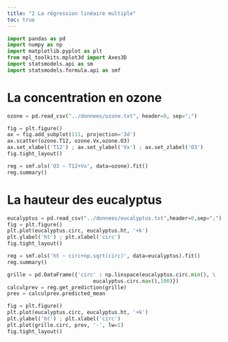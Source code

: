 ```yaml
---
title: "2 La régression linéaire multiple"
toc: true
---
```



```python
import pandas as pd
import numpy as np
import matplotlib.pyplot as plt
from mpl_toolkits.mplot3d import Axes3D
import statsmodels.api as sm
import statsmodels.formula.api as smf
```

#   La concentration en ozone


```python
ozone = pd.read_csv("../donnees/ozone.txt", header=0, sep=";")
```

```python
fig = plt.figure()
ax = fig.add_subplot(111, projection='3d')
ax.scatter(ozone.T12, ozone.Vx,ozone.O3)
ax.set_xlabel('T12') ; ax.set_ylabel('Vx') ; ax.set_zlabel('O3')
fig.tight_layout()
```

```python
reg = smf.ols('O3 ~ T12+Vx', data=ozone).fit()
reg.summary()
```

#   La hauteur des eucalyptus


```python
eucalyptus = pd.read_csv("../donnees/eucalyptus.txt",header=0,sep=";")
fig = plt.figure()
plt.plot(eucalyptus.circ, eucalyptus.ht, '+k')
plt.ylabel('ht') ; plt.xlabel('circ')
fig.tight_layout()
```


```python
reg = smf.ols('ht ~ circ+np.sqrt(circ)', data=eucalyptus).fit()
reg.summary()
```


```python
grille = pd.DataFrame({'circ' : np.linspace(eucalyptus.circ.min(), \
                            eucalyptus.circ.max(),100)})
calculprev = reg.get_prediction(grille)
prev = calculprev.predicted_mean

fig = plt.figure()
plt.plot(eucalyptus.circ, eucalyptus.ht, '+k')
plt.ylabel('ht') ; plt.xlabel('circ')
plt.plot(grille.circ, prev, '-', lw=1)
fig.tight_layout()
```